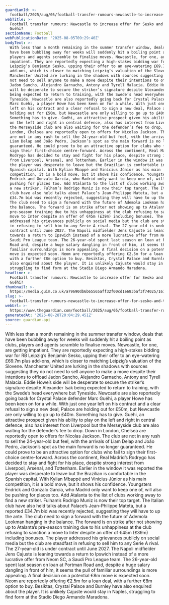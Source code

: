 ```yaml
---
guardianId: >-
  football/2025/aug/05/football-transfer-rumours-newcastle-to-increase-offer-for-benjamin-sesko-and-target-guehi
webTitle: >-
  Football transfer rumours: Newcastle to increase offer for Sesko and target
  Guéhi?
sectionName: Football
webPublicationDate: '2025-08-05T09:29:40Z'
bodyText: >-
  With less than a month remaining in the summer transfer window, deals that
  have been bubbling away for weeks will suddenly hit a boiling point as clubs,
  players and agents scramble to finalise moves. Newcastle, for one, are getting
  impatient. They are reportedly expecting a high-stakes bidding war for RB
  Leipzig’s Benjamin Sesko, upping their offer to an eye-watering £69.7m plus
  add-ons, which is closer to matching Leipzig’s valuation of the Slovene.
  Manchester United are lurking in the shadows with sources suggesting they do
  not need to sell anyone to make a move despite their intentions to offload
  Jadon Sancho, Alejandro Garnacho, Antony and Tyrell Malacia. Eddie Howe’s side
  will be desperate to secure the striker’s signature despite Alexander Isak
  being expected to return to training, with the Swede’s head everywhere but
  Tyneside. Newcastle are also reportedly going back for Crystal Palace defender
  Marc Guéhi, a player Howe has been keen on for a while. With just one year
  left on his contract and a clear refusal to sign a new deal, Palace are
  holding out for £50m, but Newcastle are only willing to go up to £40m.
  Something has to give. Guéhi, an attractive prospect given his ability to play
  on the left and right in central defence, also has interest from Liverpool but
  the Merseyside club are also waiting for the defender’s fee to drop. Down in
  London, Chelsea are reportedly open to offers for Nicolas Jackson. The club
  are not in any rush to sell the 24-year-old but feel, with the arrivals of
  Liam Delap and João Pedro, Jackson’s spot as the main forward is no longer
  guaranteed. He could prove to be an attractive option for clubs who fail to
  sign their first-choice centre-forward. Across the continent, Real Madrid’s
  Rodrygo has decided to stay and fight for his place, despite strong interest
  from Liverpool, Arsenal, and Tottenham. Earlier in the window it was reported
  the player was desperate to leave but the Brazilian is comfortable in the
  Spanish capital. With Kylian Mbappé and Vinícius Júnior as his main
  competition, it is a bold move, but it shows his confidence. Youngsters
  Endrick and Gonzalo García, who Madrid only want to keep one of, will also be
  pushing for places too. Add Atalanta to the list of clubs working away to find
  a new striker. Fulham’s Rodrigo Muniz is now their top target. The Italian
  club have also held talks about Palace’s Jean-Philippe Mateta, but a reported
  £34.7m bid was recently rejected, suggesting they will have to up the ante.
  The club need to sign a forward with the future of Ademola Lookman hanging in
  the balance. The forward is on strike after not showing up to Atalanta’s
  pre-season training due to his unhappiness at the club refusing to sanction a
  move to Inter despite an offer of €45m (£39m) including bonuses. The player
  addressed his grievances publicly on social media but the club are steadfast
  in refusing to sell him to any Serie A rival. The 27-year-old is under
  contract until June 2027. The Napoli midfielder Jens Cajuste is leaning
  towards a return to Ipswich instead of a more lucrative offer from Neom SC, a
  Saudi Pro League team. The 26-year-old spent last season on loan at Portman
  Road and, despite a huge salary dangling in front of him, it seems the pull of
  familiar surroundings is more appealing. A final decision on a potential €8m
  move is expected soon. Neom are reportedly offering €2.5m for a loan deal,
  with a further €8m option to buy. Besiktas, Crystal Palace and Burnley have
  also enquired about the player. It is unlikely Cajuste would stay in Naples,
  struggling to find form at the Stadio Diego Armando Maradona.
headline: >-
  Football transfer rumours: Newcastle to increase offer for Sesko and target
  Guéhi?
thumbnail: >-
  https://media.guim.co.uk/a79690db6b65565aff32f00cd1e683baf3f74025/167_0_3088_2471/500.jpg
slug: >-
  football-transfer-rumours-newcastle-to-increase-offer-for-sesko-and-target-guehi
webUrl: >-
  https://www.theguardian.com/football/2025/aug/05/football-transfer-rumours-newcastle-to-increase-offer-for-benjamin-sesko-and-target-guehi
generatedAt: '2025-08-28T20:04:29.451Z'
source: guardian-api
---
```

With less than a month remaining in the summer transfer window, deals that have been bubbling away for weeks will suddenly hit a boiling point as clubs, players and agents scramble to finalise moves. Newcastle, for one, are getting impatient. They are reportedly expecting a high-stakes bidding war for RB Leipzig’s Benjamin Sesko, upping their offer to an eye-watering £69.7m plus add-ons, which is closer to matching Leipzig’s valuation of the Slovene. Manchester United are lurking in the shadows with sources suggesting they do not need to sell anyone to make a move despite their intentions to offload Jadon Sancho, Alejandro Garnacho, Antony and Tyrell Malacia. Eddie Howe’s side will be desperate to secure the striker’s signature despite Alexander Isak being expected to return to training, with the Swede’s head everywhere but Tyneside. Newcastle are also reportedly going back for Crystal Palace defender Marc Guéhi, a player Howe has been keen on for a while. With just one year left on his contract and a clear refusal to sign a new deal, Palace are holding out for £50m, but Newcastle are only willing to go up to £40m. Something has to give. Guéhi, an attractive prospect given his ability to play on the left and right in central defence, also has interest from Liverpool but the Merseyside club are also waiting for the defender’s fee to drop. Down in London, Chelsea are reportedly open to offers for Nicolas Jackson. The club are not in any rush to sell the 24-year-old but feel, with the arrivals of Liam Delap and João Pedro, Jackson’s spot as the main forward is no longer guaranteed. He could prove to be an attractive option for clubs who fail to sign their first-choice centre-forward. Across the continent, Real Madrid’s Rodrygo has decided to stay and fight for his place, despite strong interest from Liverpool, Arsenal, and Tottenham. Earlier in the window it was reported the player was desperate to leave but the Brazilian is comfortable in the Spanish capital. With Kylian Mbappé and Vinícius Júnior as his main competition, it is a bold move, but it shows his confidence. Youngsters Endrick and Gonzalo García, who Madrid only want to keep one of, will also be pushing for places too. Add Atalanta to the list of clubs working away to find a new striker. Fulham’s Rodrigo Muniz is now their top target. The Italian club have also held talks about Palace’s Jean-Philippe Mateta, but a reported £34.7m bid was recently rejected, suggesting they will have to up the ante. The club need to sign a forward with the future of Ademola Lookman hanging in the balance. The forward is on strike after not showing up to Atalanta’s pre-season training due to his unhappiness at the club refusing to sanction a move to Inter despite an offer of €45m (£39m) including bonuses. The player addressed his grievances publicly on social media but the club are steadfast in refusing to sell him to any Serie A rival. The 27-year-old is under contract until June 2027. The Napoli midfielder Jens Cajuste is leaning towards a return to Ipswich instead of a more lucrative offer from Neom SC, a Saudi Pro League team. The 26-year-old spent last season on loan at Portman Road and, despite a huge salary dangling in front of him, it seems the pull of familiar surroundings is more appealing. A final decision on a potential €8m move is expected soon. Neom are reportedly offering €2.5m for a loan deal, with a further €8m option to buy. Besiktas, Crystal Palace and Burnley have also enquired about the player. It is unlikely Cajuste would stay in Naples, struggling to find form at the Stadio Diego Armando Maradona.
